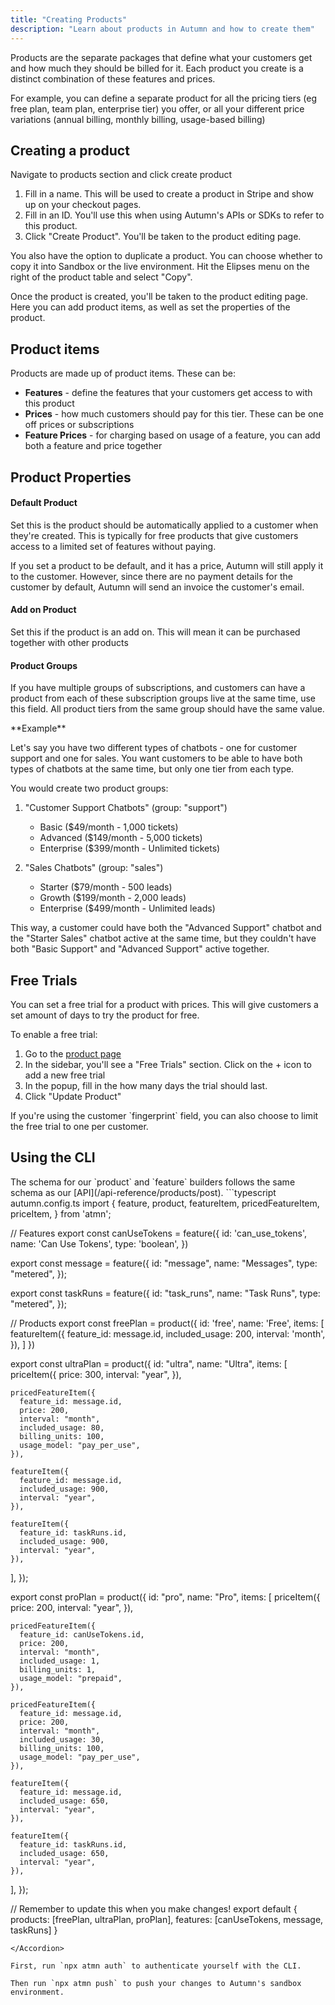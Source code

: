 ```yaml
---
title: "Creating Products"
description: "Learn about products in Autumn and how to create them"
---
```


Products are the separate packages that define what your customers get and how much they should be billed for it. Each product you create is a distinct combination of these features and prices.

For example, you can define a separate product for all the pricing tiers (eg free plan, team plan, enterprise tier) you offer, or all your different price variations (annual billing, monthly billing, usage-based billing)

## Creating a product

Navigate to products section and click create product

1. Fill in a name. This will be used to create a product in Stripe and show up on your checkout pages.
2. Fill in an ID. You'll use this when using Autumn's APIs or SDKs to refer to this product.
3. Click "Create Product". You'll be taken to the product editing page.

You also have the option to duplicate a product. You can choose whether to copy it into Sandbox or the live environment. Hit the Elipses menu on the right of the product table and select "Copy".

Once the product is created, you'll be taken to the product editing page. Here you can add product items, as well as set the properties of the product.

## Product items

Products are made up of product items. These can be:

- **Features** - define the features that your customers get access to with this product
- **Prices** - how much customers should pay for this tier. These can be one off prices or subscriptions
- **Feature Prices** - for charging based on usage of a feature, you can add both a feature and price together

## Product Properties

#### Default Product

Set this is the product should be automatically applied to a customer when they're created. This is typically for free products that give customers access to a limited set of features without paying.

<Note>
  If you set a product to be default, and it has a price, Autumn will still
  apply it to the customer. However, since there are no payment details for the
  customer by default, Autumn will send an invoice the customer's email.
</Note>

#### Add on Product

Set this if the product is an add on. This will mean it can be purchased together with other products

#### Product Groups

If you have multiple groups of subscriptions, and customers can have a product from each of these subscription groups live at the same time, use this field. All product tiers from the same group should have the same value.

<Info>
**Example**

Let's say you have two different types of chatbots - one for customer support and one for sales. You want customers to be able to have both types of chatbots at the same time, but only one tier from each type.

You would create two product groups:

1. "Customer Support Chatbots" (group: "support")

   - Basic ($49/month - 1,000 tickets)
   - Advanced ($149/month - 5,000 tickets)
   - Enterprise ($399/month - Unlimited tickets)

2. "Sales Chatbots" (group: "sales")
   - Starter ($79/month - 500 leads)
   - Growth ($199/month - 2,000 leads)
   - Enterprise ($499/month - Unlimited leads)

This way, a customer could have both the "Advanced Support" chatbot and the "Starter Sales" chatbot active at the same time, but they couldn't have both "Basic Support" and "Advanced Support" active together.

</Info>

## Free Trials

You can set a free trial for a product with prices. This will give customers a set amount of days to try the product for free.

To enable a free trial:

1. Go to the [product page](https://app.useautumn.com/products)
2. In the sidebar, you'll see a "Free Trials" section. Click on the + icon to add a new free trial
3. In the popup, fill in the how many days the trial should last.
4. Click "Update Product"

<Note>
  If you're using the customer `fingerprint` field, you can also choose to limit
  the free trial to one per customer.
</Note>

## Using the CLI

<Note>
  The schema for our `product` and `feature` builders follows the same schema as
  our [API](/api-reference/products/post).
</Note>

<Accordion title="Example autumn.config.ts">
```typescript autumn.config.ts
import {
	feature,
	product,
	featureItem,
	pricedFeatureItem,
	priceItem,
} from 'atmn';


// Features
export const canUseTokens = feature({
id: 'can_use_tokens',
name: 'Can Use Tokens',
type: 'boolean',
})

export const message = feature({
  id: "message",
  name: "Messages",
  type: "metered",
});

export const taskRuns = feature({
  id: "task_runs",
  name: "Task Runs",
  type: "metered",
});

// Products
export const freePlan = product({
id: 'free',
name: 'Free',
items: [
featureItem({
feature_id: message.id,
included_usage: 200,
interval: 'month',
}),
]
})

export const ultraPlan = product({
  id: "ultra",
  name: "Ultra",
  items: [
    priceItem({
      price: 300,
      interval: "year",
    }),

    pricedFeatureItem({
      feature_id: message.id,
      price: 200,
      interval: "month",
      included_usage: 80,
      billing_units: 100,
      usage_model: "pay_per_use",
    }),

    featureItem({
      feature_id: message.id,
      included_usage: 900,
      interval: "year",
    }),

    featureItem({
      feature_id: taskRuns.id,
      included_usage: 900,
      interval: "year",
    }),
  ],
});

export const proPlan = product({
  id: "pro",
  name: "Pro",
  items: [
    priceItem({
      price: 200,
      interval: "year",
    }),

    pricedFeatureItem({
      feature_id: canUseTokens.id,
      price: 200,
      interval: "month",
      included_usage: 1,
      billing_units: 1,
      usage_model: "prepaid",
    }),

    pricedFeatureItem({
      feature_id: message.id,
      price: 200,
      interval: "month",
      included_usage: 30,
      billing_units: 100,
      usage_model: "pay_per_use",
    }),

    featureItem({
      feature_id: message.id,
      included_usage: 650,
      interval: "year",
    }),

    featureItem({
      feature_id: taskRuns.id,
      included_usage: 650,
      interval: "year",
    }),
  ],
});

// Remember to update this when you make changes!
export default {
products: [freePlan, ultraPlan, proPlan],
features: [canUseTokens, message, taskRuns]
}

```
</Accordion>

First, run `npx atmn auth` to authenticate yourself with the CLI.

Then run `npx atmn push` to push your changes to Autumn's sandbox environment.
```
